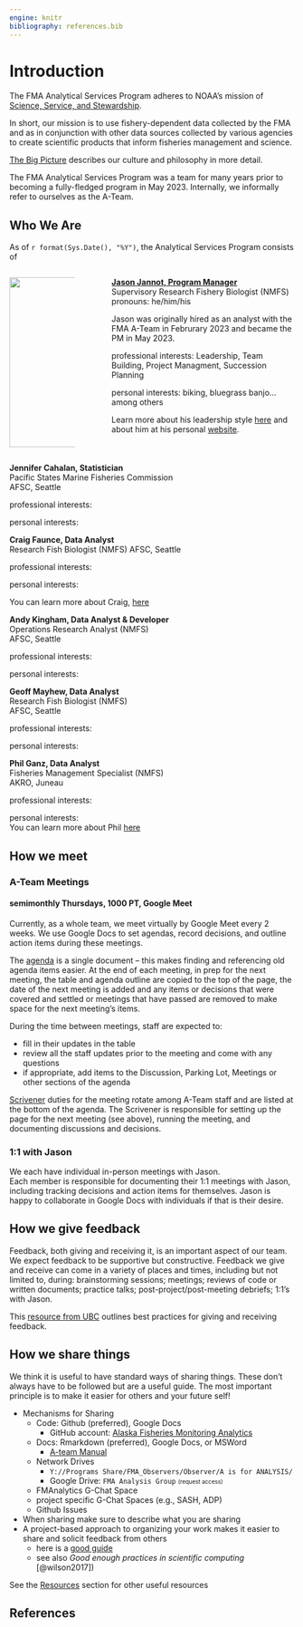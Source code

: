 ```yaml
---
engine: knitr
bibliography: references.bib
---
```


# Introduction {#intro}

The FMA Analytical Services Program adheres to NOAA's mission of [Science, Service, and Stewardship](https://www.noaa.gov/our-mission-and-vision).

In short, our mission is to use fishery-dependent data collected by the FMA and as in conjunction with other data sources collected by various agencies to create scientific products that inform fisheries management and science.
<!-- Modify based on Program Launch additions to 02-the-big-picture.qmd#sec-big-picture -->

[The Big Picture](02-the-big-picture.qmd#sec-big_picture) describes our culture and philosophy in more detail.

The FMA Analytical Services Program was a team for many years prior to becoming a fully-fledged program in May 2023. Internally, we informally refer to ourselves as the A-Team.
<!-- We are motivated by... **INSERT MOTIVATIONAL REFERENCES**...: -->
<!-- *\[To come: recommended reading list\]* -->

## Who We Are
 As of `r format(Sys.Date(), "%Y")`, the Analytical Services Program consists of
 
:::: {.columns}

::: {.column width="25%"}   
 
 ![](_img/JJ_immersionsuit.jpg){height=300}

:::

:::{.column width="5%"}

 <!-- empty to create space -->

:::

:::{.column width="70%"}
 
 [**Jason Jannot, Program Manager**](https://www.fisheries.noaa.gov/contact/jason-e-jannot)    
  Supervisory Research Fishery Biologist (NMFS)
  pronouns: he/him/his
  
  Jason was originally hired as an analyst with the FMA A-Team in Februrary 2023 and became the PM in May 2023.
  
  professional interests: Leadership, Team Building, Project Managment, Succession Planning    
  
  personal interests: biking, bluegrass banjo...among others 
 
 Learn more about his leadership style [here](999-jjphilosophy.qmd) and about him at his personal [website](https://jjannot.github.io/). 
 
:::    

::::
 
 
 **Jennifer Cahalan, Statistician**    
 Pacific States Marine Fisheries Commission    
 AFSC, Seattle
 
  professional interests:     
  
  personal interests: 
 
 **Craig Faunce, Data Analyst**    
 Research Fish Biologist (NMFS)
 AFSC, Seattle
 
  professional interests:     
  
  personal interests: 
 
 You can learn more about Craig, [here](https://www.fisheries.noaa.gov/contact/craig-h-faunce)
 
 **Andy Kingham, Data Analyst & Developer**    
 Operations Research Analyst (NMFS)    
 AFSC, Seattle
 
  professional interests:     
  
  personal interests: 
 
 **Geoff Mayhew, Data Analyst**    
 Research Fish Biologist (NMFS)    
 AFSC, Seattle
 
  professional interests:     
  
  personal interests: 
 
 **Phil Ganz, Data Analyst**    
 Fisheries Management Specialist (NMFS)    
 AKRO, Juneau

 professional interests:     
  
 personal interests:    
 You can learn more about Phil [here](https://www.fisheries.noaa.gov/contact/phil-ganz)

## How we meet

### A-Team Meetings {#ateam-meetings}
#### semimonthly Thursdays, 1000 PT, Google Meet
Currently, as a whole team, we meet virtually by Google Meet every 2 weeks. We use Google Docs to set agendas, record decisions, and outline action items during these meetings.

The [agenda](https://docs.google.com/document/d/1WvOqt77kHU4_72IQFUuYN3M9kF2xTi56QtwpRFHf6C4/edit#heading=h.32mfp9s1k5bh) is a single document -- this makes finding and referencing old agenda items easier.  At the end of each meeting, in prep for the next meeting, the table and agenda outline are copied to the top of the page, the date of the next meeting is added and any items or decisions that were covered and settled or meetings that have passed are removed to make space for the next meeting's items.  

During the time between meetings, staff are expected to:    

* fill in their updates in the table    
* review all the staff updates prior to the meeting and come with any questions    
* if appropriate, add items to the Discussion, Parking Lot, Meetings or other sections of the agenda    

[Scrivener](https://www.wordnik.com/words/scrivener) duties for the meeting rotate among A-Team staff and are listed at the bottom of the agenda.  The Scrivener is responsible for setting up the page for the next meeting (see above), running the meeting, and documenting discussions and decisions. 

### 1:1 with Jason {#meet-with-Jason}
We each have individual in-person meetings with Jason.    
Each  member is responsible for documenting their 1:1 meetings with Jason, including tracking decisions and action items for themselves. Jason is happy to collaborate in Google Docs with individuals if that is their desire.

## How we give feedback

Feedback, both giving and receiving it, is an important aspect of our team. We expect feedback to be supportive but constructive. Feedback we give and receive can come in a variety of places and times, including but not limited to, during: brainstorming sessions; meetings; reviews of code or written documents; practice talks; post-project/post-meeting debriefs; 1:1's with Jason. 

This [resource from UBC](https://scwrl.ubc.ca/stem-writing-resources/learning-strategies-for-communicating-science/how-to-give-and-receive-effective-feedback/) outlines best practices for giving and receiving feedback.

## How we share things

We think it is useful to have standard ways of sharing things. These don't always have to be followed but are a useful guide. The most important principle is to make it easier for others and your future self!    

* Mechanisms for Sharing
  * Code: Github (preferred), Google Docs    
    * GitHub account: [Alaska Fisheries Monitoring Analytics](https://github.com/Alaska-Fisheries-Monitoring-Analytics)    
  * Docs: Rmarkdown (preferred), Google Docs, or MSWord    
    * [A-team Manual](https://github.com/Alaska-Fisheries-Monitoring-Analytics/ateam-manual)    
  * Network Drives    
    * `Y://Programs Share/FMA_Observers/Observer/A is for ANALYSIS/`    
    * Google Drive: `FMA Analysis Group` <font size="1.5"> (request access) </font>
  * FMAnalytics G-Chat Space    
  * project specific G-Chat Spaces (e.g., SASH, ADP)    
  * Github Issues    
* When sharing make sure to describe what you are sharing    
* A project-based approach to organizing your work makes it easier to share and solicit feedback from others    
  * here is a [good guide](https://www.r-bloggers.com/2018/08/structuring-r-projects/)    
  * see also *Good enough practices in scientific computing* [@wilson2017])   
  
See the [Resources](09-resources.qmd#resources) section for other useful resources 

## References

